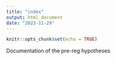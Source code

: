 ```yaml
---
title: "index"
output: html_document
date: "2023-11-29"
---
```


```r
knitr::opts_chunk$set(echo = TRUE)
```

Documentation of the pre-reg hypotheses